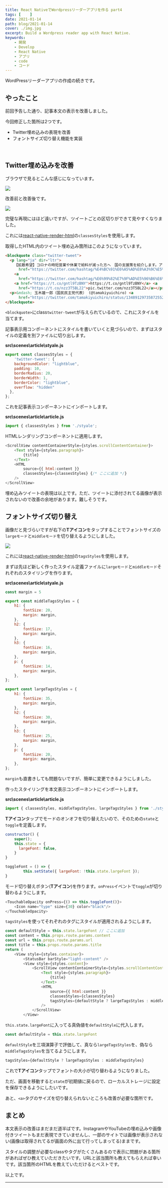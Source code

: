 ```yaml
---
title: React NativeでWordpressリーダーアプリを作る part4
tags: [    ]
date: 2021-01-14
path: blog/2021-01-14
cover: ./img.jpg
excerpt: Build a Wordpress reader app with React Native.
keywords:
    - 開発
    - Develop
    - React Native
    - アプリ
    - code
    - コード
---
```


WordPressリーダーアプリの作成の続きです。

## やったこと

<Link to="/blog/2021-01-13">前回予告</Link>した通り、記事本文の表示を改善しました。

今回修正した箇所は2つです。

- Twitter埋め込みの表現を改善
- フォントサイズ切り替え機能を実装

<br/>

## Twitter埋め込みを改善

ブラウザで見るとこんな感じになっています。

![](./img2.png)

改善前と改善後です。

![](./img1.jpg)

完璧な再現にはほど遠いですが、ツイートごとの区切りができて見やすくなりました。

これには[react-native-render-html](https://github.com/meliorence/react-native-render-html)の`classesStyles`を使用します。

取得したHTML内のツイート埋め込み箇所はこのようになっています。

```html
<blockquote class="twitter-tweet">
  <p lang="ja" dir="ltr">
    【拡散希望】コロナの時短営業や休業で給料が減った方へ　国の支援策を紹介します。アルバイトでも大丈夫。給料の8割、最大1日11,000円まで出ます。会社やお店を通さなくても、自分で申請できます。2分動画をご覧ください。<a
      href="https://twitter.com/hashtag/%E4%BC%91%E6%A5%AD%E8%A3%9C%E5%84%9F?src=hash&amp;ref_src=twsrc%5Etfw">#休業補償</a>
    <a
      href="https://twitter.com/hashtag/%E6%99%82%E7%9F%AD%E5%96%B6%E6%A5%AD?src=hash&amp;ref_src=twsrc%5Etfw">#時短営業</a>
    <a href="https://t.co/gntl9TzBNY">https://t.co/gntl9TzBNY</a> <a
      href="https://t.co/nzz3T5BL22">pic.twitter.com/nzz3T5BL22</a></p>
  <p>&mdash; 玉木雄一郎（国民民主党代表） (@tamakiyuichiro) <a
      href="https://twitter.com/tamakiyuichiro/status/1348912973587255297?ref_src=twsrc%5Etfw">January 12, 2021</a></p>
</blockquote>
```

`<blockquote>`にclass`twitter-tweet`が与えられているので、これにスタイルを当てます。

記事表示用コンポーネントにスタイルを書いていくと見づらいので、まずはスタイルの定義を別ファイルに切り出します。

**src\scenes\article\styale.js**

```javascript
export const classesStyles = {
	'twitter-tweet': {
    backgroundColor: "lightblue",
    padding: 10,
    borderRadius: 20,
    borderWidth: 1,
    borderColor: "lightblue",
    overflow: "hidden"
  },
};
```

これを記事表示コンポーネントにインポートします。

**src\scenes\article\article.js**

```javascript
import { classesStyles } from './styale';
```

HTMLレンダリングコンポーネントに適用します。

```javascript
<ScrollView contentContainerStyle={styles.scrollContentContainer}>
    <Text style={styles.paragraph}>
        {title}
    </Text>
    <HTML
        source={{ html:content }}
        classesStyles={classesStyles} {/* ここに追加 */}
    />
</ScrollView>
```

埋め込みツイートの表現は以上です。ただ、ツイートに添付されてる画像が表示されないので改善の余地があります。難しそうです。

## フォントサイズ切り替え

画像だと見づらいですが右下の**Tアイコン**をタップすることでフォントサイズの`largeモード`と`middleモード`を切り替えるようにしました。

![](./img.jpg)

これには[react-native-render-html](https://github.com/meliorence/react-native-render-html)の`tagsStyles`を使用します。

まずは先ほど新しく作ったスタイル定義ファイルに`largeモード`と`middleモード`それぞれのスタイリングを作ります。

**src\scenes\article\styale.js**

```javascript
const margin = 5

export const middleTagsStyles = {
	h1: {
        fontSize: 20,
        margin: margin,
	},
	h2: {
        fontSize: 17,
        margin: margin,
    },
    h3: {
        fontSize: 16,
        margin: margin,
	},
	p: {
        fontSize: 14,
        margin: margin,
	},
};

export const largeTagsStyles = {
	h1: {
        fontSize: 35,
        margin: margin,
	},
	h2: {
        fontSize: 30,
        margin: margin,
    },
    h3: {
        fontSize: 25,
        margin: margin,
	},
	p: {
        fontSize: 20,
        margin: margin,
	},
};
```

`margin`も直書きしても問題ないですが、簡単に変更できるようにしました。

作ったスタイリングを本文表示コンポーネントにインポートします。

**src\scenes\article\article.js**

```javascript
import { classesStyles, middleTagsStyles, largeTagsStyles } from './styale';
```

**Tアイコン**タップでモードのオンオフを切り替えたいので、そのための`state`と`toggle`を定義します。

```javascript
constructor() {
    super();
    this.state = {
      largeFont: false,
    }
}

toggleFont = () => {
		this.setState({ largeFont: !this.state.largeFont });
}
```

モード切り替えボタン(**Tアイコン**)を作ります。`onPress`イベントで`toggle`が切り替わるようにします。

```javascript
<TouchableOpacity onPress={() => this.toggleFont()}> 
    <Icon name="type" size={30} color="black"/>
</TouchableOpacity>
```

`tagsStyles`を使ってそれぞれのタグにスタイルが適用されるようにします。

```javascript
const defaultStyle = this.state.largeFont // ここに追加
const content = this.props.route.params.content
const url = this.props.route.params.url
const title = this.props.route.params.title
return (
    <View style={styles.container}>
        <StatusBar barStyle="light-content" />
        <View style={styles.content}>
            <ScrollView contentContainerStyle={styles.scrollContentContainer}>
                <Text style={styles.paragraph}>
                    {title}
                </Text>
                <HTML
                    source={{ html:content }}
                    classesStyles={classesStyles}
                    tagsStyles={defaultStyle ? largeTagsStyles : middleTagsStyles} {/* ここに追加 */}
                />
            </ScrollView>
        </View>
```

`this.state.largeFont`に入ってる真偽値を`defaultStyle`に代入します。

```javascript
const defaultStyle = this.state.largeFont
```

`defaultStyle`を三項演算子で評価して、真なら`largeTagsStyles`を、偽なら`middleTagsStyles`を当てるようにします。

```javascript
tagsStyles={defaultStyle ? largeTagsStyles : middleTagsStyles}
```

これで**Tアイコン**タップでフォントの大小が切り替わるようになりました。

ただ、画面を移動すると`state`が初期値に戻るので、ローカルストレージに設定を保存できるようにしたいです。

あと、`<a>`タグのサイズを切り替えられないところも改善が必要な箇所です。

## まとめ

本文表示の改善はまだまだ道半ばです。InstagramやYouTubeの埋め込みや画像付きツイートもまだ表現できていませんし、一部のサイトでは画像が表示されない(画像は取得されてるが画面の外に出て行ってしまってる)ままです。

スタイルの調整が必要なclassやタグがたくさんあるので表示に問題がある箇所があればぜひ教えていただきたいです。URLと該当箇所も教えてもらえれば幸いです。該当箇所のHTMLを教えていただけるとベストです。

以上です。

---